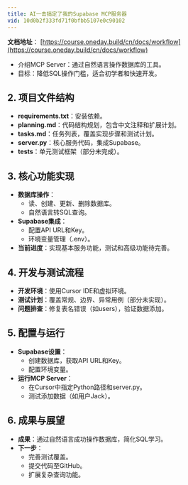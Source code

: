 ```yaml
---
title: AI一击搞定了我的Supabase MCP服务器
vid: 10d0b2f333fd71f0bfbb5107e0c90102
---
```


**文档地址**： [https://course.oneday.build/cn/docs/workflow](https://course.oneday.build/cn/docs/workflow)

- 介绍MCP Server：通过自然语言操作数据库的工具。
- 目标：降低SQL操作门槛，适合初学者和快速开发。

## 2. 项目文件结构
- **requirements.txt**：安装依赖。
- **planning.md**：代码结构规划，包含中文注释和扩展计划。
- **tasks.md**：任务列表，覆盖实现步骤和测试计划。
- **server.py**：核心服务代码，集成Supabase。
- **tests**：单元测试框架（部分未完成）。

## 3. 核心功能实现
- **数据库操作**：
  - 读、创建、更新、删除数据库。
  - 自然语言转SQL查询。
- **Supabase集成**：
  - 配置API URL和Key。
  - 环境变量管理（.env）。
- **当前进度**：实现基本服务功能，测试和高级功能待完善。

## 4. 开发与测试流程
- **开发环境**：使用Cursor IDE和虚拟环境。
- **测试计划**：覆盖常规、边界、异常用例（部分未实现）。
- **问题排查**：修复表名错误（如users），验证数据添加。

## 5. 配置与运行
- **Supabase设置**：
  - 创建数据库，获取API URL和Key。
  - 配置环境变量。
- **运行MCP Server**：
  - 在Cursor中指定Python路径和server.py。
  - 测试添加数据（如用户Jack）。

## 6. 成果与展望
- **成果**：通过自然语言成功操作数据库，简化SQL学习。
- **下一步**：
  - 完善测试覆盖。
  - 提交代码至GitHub。
  - 扩展复杂查询功能。